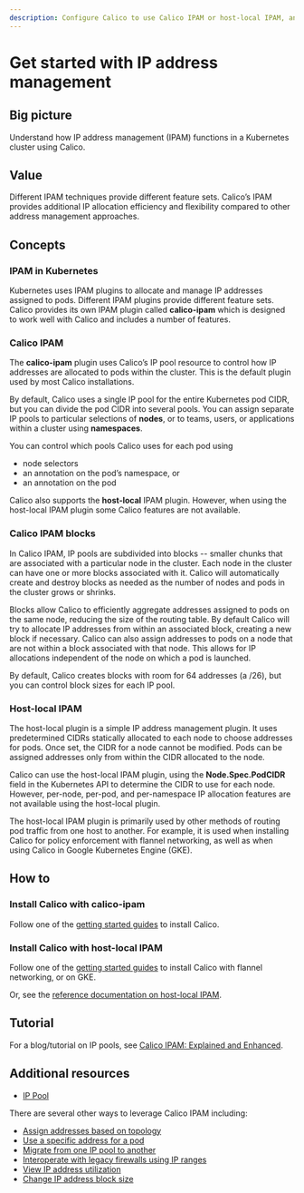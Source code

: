 ```yaml
---
description: Configure Calico to use Calico IPAM or host-local IPAM, and when to use one or the other.
---
```


# Get started with IP address management

## Big picture

Understand how IP address management (IPAM) functions in a Kubernetes cluster using Calico.

## Value

Different IPAM techniques provide different feature sets. Calico’s IPAM provides additional IP allocation efficiency and flexibility compared to other address management approaches.

## Concepts

### IPAM in Kubernetes

Kubernetes uses IPAM plugins to allocate and manage IP addresses assigned to pods. Different IPAM plugins provide different feature sets. Calico provides its own IPAM plugin called **calico-ipam** which is designed to work well with Calico and includes a number of features.

### Calico IPAM

The **calico-ipam** plugin uses Calico’s IP pool resource to control how IP addresses are allocated to pods within the cluster. This is the default plugin used by most Calico installations.

By default, Calico uses a single IP pool for the entire Kubernetes pod CIDR, but you can divide the pod CIDR into several pools. You can assign separate IP pools to particular selections of **nodes**, or to teams, users, or applications within a cluster using **namespaces**.

You can control which pools Calico uses for each pod using

- node selectors
- an annotation on the pod’s namespace, or
- an annotation on the pod

Calico also supports the **host-local** IPAM plugin. However, when using the host-local IPAM plugin some Calico features are not available.

### Calico IPAM blocks

In Calico IPAM, IP pools are subdivided into blocks -- smaller chunks that are associated with a particular node in the cluster. Each node in the cluster can have one or more blocks associated with it. Calico will automatically create and destroy blocks as needed as the number of nodes and pods in the cluster grows or shrinks.

Blocks allow Calico to efficiently aggregate addresses assigned to pods on the same node, reducing the size of the routing table. By default Calico will try to allocate IP addresses from within an associated block, creating a new block if necessary. Calico can also assign addresses to pods on a node that are not within a block associated with that node. This allows for IP allocations independent of the node on which a pod is launched.

By default, Calico creates blocks with room for 64 addresses (a /26), but you can control block sizes for each IP pool.

### Host-local IPAM

The host-local plugin is a simple IP address management plugin. It uses predetermined CIDRs statically allocated to each node to choose addresses for pods. Once set, the CIDR for a node cannot be modified. Pods can be assigned addresses only from within the CIDR allocated to the node.

Calico can use the host-local IPAM plugin, using the **Node.Spec.PodCIDR** field in the Kubernetes API to determine the CIDR to use for each node. However, per-node, per-pod, and per-namespace IP allocation features are not available using the host-local plugin.

The host-local IPAM plugin is primarily used by other methods of routing pod traffic from one host to another. For example, it is used when installing Calico for policy enforcement with flannel networking, as well as when using Calico in Google Kubernetes Engine (GKE).

## How to

### Install Calico with calico-ipam

Follow one of the [getting started guides](../../getting-started/index.mdx) to install Calico.

### Install Calico with host-local IPAM

Follow one of the [getting started guides](../../getting-started/index.mdx) to install Calico with flannel networking, or on GKE.

Or, see the [reference documentation on host-local IPAM](../../reference/configure-cni-plugins.mdx#using-host-local-ipam).

## Tutorial

For a blog/tutorial on IP pools, see [Calico IPAM: Explained and Enhanced](https://www.tigera.io/blog/calico-ipam-explained-and-enhanced/).

## Additional resources

- [IP Pool](../../reference/resources/ippool.mdx)

There are several other ways to leverage Calico IPAM including:

- [Assign addresses based on topology](assign-ip-addresses-topology.mdx)
- [Use a specific address for a pod](use-specific-ip.mdx)
- [Migrate from one IP pool to another](migrate-pools.mdx)
- [Interoperate with legacy firewalls using IP ranges](legacy-firewalls.mdx)
- [View IP address utilization](../../reference/calicoctl/ipam/show.mdx)
- [Change IP address block size](../../reference/resources/ippool.mdx)
